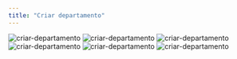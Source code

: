 ```yaml
---
title: "Criar departamento"
---
```


<Steps>
  <Step title="Clique em &#8220;Administração&#8221;">
    <Frame>
      <img
        src="/images/supervisores/departamentos/criar_departamento.png"
        alt="criar-departamento"
      />
    </Frame>
  </Step>
  <Step title="Clique em &#8220;Departamentos&#8221;">
    <Frame>
      <img
        src="/images/supervisores/departamentos/criar_departamento2.png"
        alt="criar-departamento"
      />
    </Frame>
  </Step>
  <Step title="Nesta aba, clique em &#8220;Adicionar departamento&#8221; ">
    <Frame>
      <img
        src="/images/supervisores/departamentos/criar_departamento3.png"
        alt="criar-departamento"
      />
    </Frame>
  </Step>
  <Step title="Nesta aba, insira o nome do departamento e escolha a cor correspondente.">
    <Frame>
      <img
        src="/images/supervisores/departamentos/criar_departamento4.png"
        alt="criar-departamento"
      />
    </Frame>
  </Step>
  <Step title="Nesta etapa, selecione os horários de atendimentos">
    <Frame>
      <img
        src="/images/supervisores/departamentos/criar_departamento5.png"
        alt="criar-departamento"
      />
    </Frame>
  </Step>
  <Step title="Nesta etapa, selecione a distribuição desejada para o atendimento e clique em &#8220;Salvar&#8221;">
    <Frame>
      <img
        src="/images/supervisores/departamentos/criar_departamento6.png"
        alt="criar-departamento"
      />
    </Frame>
  </Step>
</Steps>
